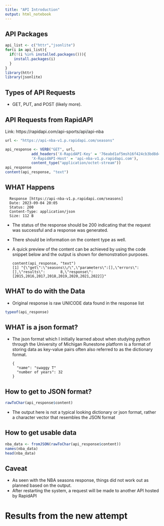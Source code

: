 ```yaml
---
title: "API Introduction"
output: html_notebook
---
```


## API Packages

```r
api_list <- c("httr","jsonlite")
for(i in api_list){
  if(!(i %in% installed.packages())){
    install.packages(i)
  }
}
library(httr)
library(jsonlite)
```

## Types of API Requests
- GET, PUT, and POST (likely more).

## API Requests from RapidAPI
Link: https://rapidapi.com/api-sports/api/api-nba
```r
url <- "https://api-nba-v1.p.rapidapi.com/seasons"

api_response <- VERB("GET", url, 
            add_headers('X-RapidAPI-Key' = '76eabd1af5msh16f424cb3bd8d48p129363jsn4c70ec1d9c93', 
            'X-RapidAPI-Host' = 'api-nba-v1.p.rapidapi.com'), 
            content_type("application/octet-stream"))
api_response
content(api_response, "text")
```

## WHAT Happens 
      Response [https://api-nba-v1.p.rapidapi.com/seasons]
      Date: 2023-09-04 20:05
      Status: 200
      Content-Type: application/json
      Size: 112 B
- The status of the response should be 200 indicating that the request was successful and a response was generated.
- There should be information on the content type as well.
- A quick preview of the content can be achieved by using the code snippet below and the output is shown for demonstration purposes.

      content(api_response, "text")
      [1] "{\"get\":\"seasons\\/\",\"parameters\":[],\"errors\":[],\"results\":       8,\"response\":[2015,2016,2017,2018,2019,2020,2021,2022]}"

## WHAT to do with the Data
- Original response is raw UNICODE data found in the response list
```r
typeof(api_response)
```
## WHAT is a json format?
- The json format which I initially learned about when studying python through the University of Michigan Runestone platform is a format of storing data as key-value pairs often also referred to as the dictionary format.

      {
        "name": "swaggy T"
        "number of years": 32
      }

## How to get to JSON format?
```r
rawToChar(api_response$content)
```

- The output here is not a typical looking dictionary or json format, rather a character vector that resembles the JSON format

## How to get usable data
```r
nba_data <- fromJSON(rawToChar(api_response$content))
names(nba_data)
head(nba_data)
```

## Caveat
- As seen with the NBA seasons response, things did not work out as planned based on the output.
- After restarting the system, a request will be made to another API hosted by RapidAPI

# Results from the new attempt

